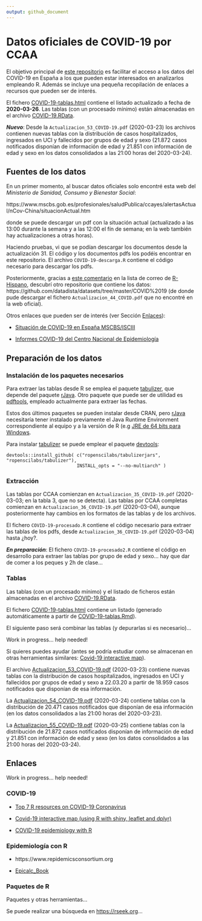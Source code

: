 ```yaml
---
output: github_document
---
```


# Datos oficiales de COVID-19 por CCAA

<!-- 
Readme.md is generated from Readme.Rmd. 
Please edit that file 

Pendiente:

- Establecer fecha y último fichero pdf en cabecera YAML
  (actualizar texto con rmarkdown::metadata?).
  
- Combinar tablas

- Añadir enlaces

-->
El objetivo principal de [este repositorio](https://github.com/rubenfcasal/COVID-19) es facilitar el acceso a los datos del COVID-19 en España a los que pueden estar interesados en analizarlos empleando R. Además se incluye una pequeña recopilación de enlaces a recursos que pueden ser de interés. 

El fichero [COVID-19-tablas.html](COVID-19-tablas.html) contiene el listado actualizado a
fecha de **2020-03-26**.
Las tablas (con un procesado mínimo) están almacenadas en el archivo [COVID-19.RData](COVID-19.RData).

***Nuevo***: Desde la `Actualizacion_53_COVID-19.pdf` (2020-03-23) los archivos contienen nuevas tablas con la distribución de casos hospitalizados, ingresados en UCI y fallecidos por grupos de edad y sexo (21.872 casos notificados disponían de información de edad y 21.851 con información de edad y sexo en los datos consolidados a las 21:00 horas del 2020-03-24).

## Fuentes de los datos

En un primer momento, al buscar datos oficiales solo encontré esta web del *Ministerio de Sanidad, Consumo y Bienestar Social*: 

https://www.mscbs.gob.es/profesionales/saludPublica/ccayes/alertasActual/nCov-China/situacionActual.htm

donde se puede descargar un pdf con la situación actual (actualizado a las 13:00 durante la semana y a las 12:00 el fín de semana; en la web también hay actualizaciones a otras horas).

Haciendo pruebas, vi que se podían descargar los documentos desde la actualización 31. 
El código y los documentos pdfs los podéis encontrar en este repositorio. 
El archivo `COVID-19-descarga.R` contiene el código necesario para descargar los pdfs.

Posteriormente, gracias a [este comentario](https://hypatia.math.ethz.ch/pipermail/r-help-es/2020-March/013753.html) en la lista de correo de [R-Hispano](http://r-es.org), descubrí otro repositorio que contiene los datos:
https://github.com/datadista/datasets/tree/master/COVID%2019
(de donde pude descargar el fichero `Actualizacion_44_COVID.pdf` que no encontré en la web oficial).

Otros enlaces que pueden ser de interés (ver Sección [Enlaces](#enlaces)):

* [Situación de COVID-19 en España MSCBS/ISCIII](https://covid19.isciii.es)

* [Informes COVID-19 del Centro Nacional de Epidemiología](https://www.isciii.es/QueHacemos/Servicios/VigilanciaSaludPublicaRENAVE/EnfermedadesTransmisibles/Paginas/InformesCOVID-19.aspx)

## Preparación de los datos

### Instalación de los paquetes necesarios

Para extraer las tablas desde R se emplea el paquete [tabulizer](https://docs.ropensci.org/tabulizer),
que depende del paquete [rJava](https://rforge.net/rJava).
Otro paquete que puede ser de utilidad es [pdftools](https://docs.ropensci.org/pdftools), empleado actualmente para extraer las fechas.

Estos dos últimos paquetes se pueden instalar desde CRAN, pero [rJava]() necesitaría tener instalado previamente el Java Runtime Environment correspondiente al equipo y a la versión de R (e.g [JRE de 64 bits para Windows](https://www.java.com/es/download/windows-64bit.jsp).

Para instalar [tabulizer](https://docs.ropensci.org/tabulizer) se puede emplear el paquete [devtools](https://devtools.r-lib.org):
```
devtools::install_github( c("ropenscilabs/tabulizerjars", "ropenscilabs/tabulizer"), 
                          INSTALL_opts = "--no-multiarch" )
```

### Extracción

Las tablas por CCAA comienzan en `Actualizacion_35_COVID-19.pdf` (2020-03-03; en la tabla 3, que no se detecta).
Las tablas por CCAA completas comienzan en `Actualizacion_36_COVID-19.pdf` (2020-03-04), 
aunque posteriormente hay cambios en los formatos de las tablas y de los archivos.

El fichero `COVID-19-procesado.R` contiene el código necesario para extraer las tablas de los pdfs, desde `Actualizacion_36_COVID-19.pdf` (2020-03-04) hasta ¿hoy?.

***En preparación***: El fichero `COVID-19-procesado2.R` contiene el código en desarrollo para extraer las tablas por grupo de edad y sexo... hay que dar de comer a los peques y 2h de clase...

### Tablas

Las tablas (con un procesado mínimo) y el listado de ficheros están almacenadas en el archivo [COVID-19.RData](COVID-19.RData).

El fichero [COVID-19-tablas.html](COVID-19-tablas.html) contiene un listado (generado automáticamente a partir de [COVID-19-tablas.Rmd](COVID-19-tablas.Rmd)).

El siguiente paso será combinar las tablas (y depurarlas si es necesario)... 

Work in progress... help needed!

Si quieres puedes ayudar (antes se podría estudiar como se almacenan en otras herramientas similares: 
[Covid-19 interactive map](http://r-posts.com/covid-19-interactive-map-using-r-with-shiny-leaflet-and-dplyr)).

El archivo [Actualizacion_53_COVID-19.pdf](Actualizacion_53_COVID-19.pdf) (2020-03-23) contiene nuevas tablas con la distribución de casos hospitalizados, ingresados en UCI y fallecidos por grupos de edad y sexo a 22.03.20 a partir de 18.959 casos notificados que disponían de esa información.

La [Actualizacion_54_COVID-19.pdf](Actualizacion_54_COVID-19.pdf) (2020-03-24) contiene tablas con la distribución de 20.471 casos notificados que disponían de esa información (en los datos consolidados a las 21:00 horas del 2020-03-23).

La [Actualizacion_55_COVID-19.pdf](Actualizacion_55_COVID-19.pdf) (2020-03-25) contiene tablas con la distribución de 21.872 casos notificados disponían de información de edad y 21.851 con información de edad y sexo (en los datos consolidados a las 21:00 horas del 2020-03-24).


## Enlaces

Work in progress... help needed!

### COVID-19

* [Top 7 R resources on COVID-19 Coronavirus](https://www.statsandr.com/blog/top-r-resources-on-covid-19-coronavirus)

* [Covid-19 interactive map (using R with shiny, leaflet and dplyr)](http://r-posts.com/covid-19-interactive-map-using-r-with-shiny-leaflet-and-dplyr)

* [COVID-19 epidemiology with R](https://rviews.rstudio.com/2020/03/05/covid-19-epidemiology-with-r)

### Epidemiología con R

* https://www.repidemicsconsortium.org

* [Epicalc_Book](https://cran.r-project.org/doc/contrib/Epicalc_Book.pdf)

### Paquetes de R

Paquetes y otras herramientas... 

Se puede realizar una búsqueda en <https://rseek.org>...

